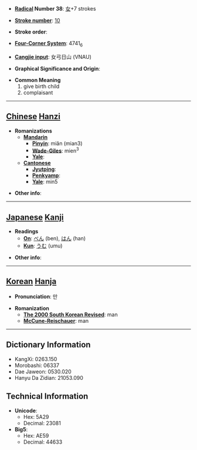 * '''[[Wiktionary:Chinese radical index| Radical]] Number 38''': [[Wiktionary:Chinese radical index 女|女]]+7 strokes

* '''[[Wiktionary:Chinese total strokes index|Stroke number]]''': [[Wiktionary:Chinese total strokes index 10|10]]

* '''Stroke order''': 

* '''[[Wiktionary:Chinese four corner index|Four-Corner System]]''': 4741<sub>6</sub>

* '''[[Wiktionary:Chinese Cangjie index|Cangjie input]]''': 女弓日山 (VNAU)

* '''Graphical Significance and Origin''': 

* '''Common Meaning'''
*#give birth child
*# complaisant


----

== [[Chinese]] [[Hanzi]] ==

* '''Romanizations'''
** '''[[Mandarin]]'''
*** '''[[Pinyin]]''': miǎn (mian3)
*** '''[[Wade-Giles]]''': mien<sup>3</sup>
*** '''[[Yale]]''': 
** '''[[Cantonese]]'''
*** '''[[Jyutping]]''':
*** '''[[Penkyamp]]''': 
*** '''[[Yale]]''': min5

* '''Other info''': 

----

== [[Japanese]] [[Kanji]] ==

* '''Readings'''
** '''[[On]]''': [[べん]] (ben), [[はん]] (han)
** '''[[Kun]]''': [[うむ]] (umu)

* '''Other info''':  

----

== [[Korean]] [[Hanja]] ==

* '''Pronunciation''': 만

* '''Romanization'''
** '''[[The 2000 South Korean Revised Romanization|The 2000 South Korean Revised]]''': man
** '''[[McCune-Reischauer]]''': man

----

== Dictionary Information ==

* KangXi: 0263.150
* Morobashi: 06337
* Dae Jaweon: 0530.020
* Hanyu Da Zidian: 21053.090

== Technical Information ==

* '''Unicode''':
** Hex: 5A29
** Decimal: 23081
* '''Big5''':
** Hex: AE59
** Decimal: 44633